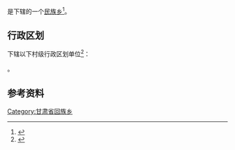 {{中国乡级行政区|62/30/21/202/000}}

'''{{PAGENAMEBASE}}'''是{{PRC admin/fullname|62/30/21/202/000|3}}下辖的一个[[民族乡|民族乡]]<ref>{{PRC admin/ref sgc|{{PRC admin/parent|62/30/21/202/000}}}}</ref>。

== 行政区划 ==
{{PAGENAMEBASE}}下辖以下村级行政区划单位<ref>{{PRC admin/ref sgc|62/30/21/202/000}}</ref>：

{{PRC admin/children|62/30/21/202/000}}。

== 参考资料 ==
{{reflist}}

{{甘肃行政区划小作品}}
{{PRC admin/navcat|62/30/21/202/000}}
[[Category:甘肃省回族乡|Category:甘肃省回族乡]]